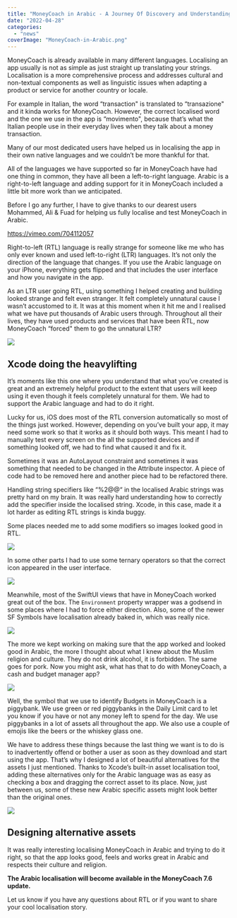 ```yaml
---
title: "MoneyCoach in Arabic - A Journey Of Discovery and Understanding"
date: "2022-04-28"
categories: 
  - "news"
coverImage: "MoneyCoach-in-Arabic.png"
---
```


MoneyCoach is already available in many different languages. Localising an app usually is not as simple as just straight up translating your strings. Localisation is a more comprehensive process and addresses cultural and non-textual components as well as linguistic issues when adapting a product or service for another country or locale.

For example in Italian, the word “transaction" is translated to “transazione" and it kinda works for MoneyCoach. However, the correct localised word and the one we use in the app is “movimento", because that’s what the Italian people use in their everyday lives when they talk about a money transaction. 

Many of our most dedicated users have helped us in localising the app in their own native languages and we couldn’t be more thankful for that.

All of the languages we have supported so far in MoneyCoach have had one thing in common, they have all been a left-to-right language. Arabic is a right-to-left language and adding support for it in MoneyCoach included a little bit more work than we anticipated.

Before I go any further, I have to give thanks to our dearest users Mohammed, Ali & Fuad for helping us fully localise and test MoneyCoach in Arabic.

https://vimeo.com/704112057

Right-to-left (RTL) language is really strange for someone like me who has only ever known and used left-to-right (LTR) languages. It’s not only the direction of the language that changes. If you use the Arabic language on your iPhone, everything gets flipped and that includes the user interface and how you navigate in the app. 

As an LTR user going RTL, using something I helped creating and building looked strange and felt even stranger. It felt completely unnatural cause I wasn’t accustomed to it. It was at this moment when it hit me and I realised what we have put thousands of Arabic users through. Throughout all their lives, they have used products and services that have been RTL, now MoneyCoach “forced" them to go the unnatural LTR?

![](/images/blog-images/Screenshot-2022-04-28-at-14.27.59-1024x985.png)

## Xcode doing the heavylifting

It’s moments like this one where you understand that what you’ve created is great and an extremely helpful product to the extent that users will keep using it even though it feels completely unnatural for them. We had to support the Arabic language and had to do it right.

Lucky for us, iOS does most of the RTL conversion automatically so most of the things just worked. However, depending on you’ve built your app, it may need some work so that it works as it should both ways. This meant I had to manually test every screen on the all the supported devices and if something looked off, we had to find what caused it and fix it.

Sometimes it was an AutoLayout constraint and sometimes it was something that needed to be changed in the Attribute inspector. A piece of code had to be removed here and another piece had to be refactored there.

Handling string specifiers like “%2$@ %1$@“ in the localised Arabic strings was pretty hard on my brain. It was really hard understanding how to correctly add the specifier inside the localised string. Xcode, in this case, made it a lot harder as editing RTL strings is kinda buggy.

Some places needed me to add some modifiers so images looked good in RTL.

![](/images/blog-images/Artboard-Copy-3.png)

In some other parts I had to use some ternary operators so that the correct icon appeared in the user interface.

![](/images/blog-images/Artboard.png)

Meanwhile, most of the SwiftUI views that have in MoneyCoach worked great out of the box. The `Environment` property wrapper was a godsend in some places where I had to force either direction. Also, some of the newer SF Symbols have localisation already baked in, which was really nice.

![](/images/blog-images/Artboard-Copy.png)

The more we kept working on making sure that the app worked and looked good in Arabic, the more I thought about what I knew about the Muslim religion and culture. They do not drink alcohol, it is forbidden. The same goes for pork. Now you might ask, what has that to do with MoneyCoach, a cash and budget manager app?

![](/images/blog-images/screenshot-2022-04-28-at-09.18.22.png)

Well, the symbol that we use to identify Budgets in MoneyCoach is a piggybank. We use green or red piggybanks in the Daily Limit card to let you know if you have or not any money left to spend for the day. We use piggybanks in a lot of assets all throughout the app. We also use a couple of emojis like the beers or the whiskey glass one. 

We have to address these things because the last thing we want is to do is to inadvertently offend or bother a user as soon as they download and start using the app. That’s why I designed a lot of beautiful alternatives for the assets I just mentioned. Thanks to Xcode’s built-in asset localisation tool, adding these alternatives only for the Arabic language was as easy as checking a box and dragging the correct asset to its place. Now, just between us, some of these new Arabic specific assets might look better than the original ones.

![](/images/blog-images/Screenshot-2022-04-28-at-09.20.47-1024x401.png)

## Designing alternative assets

It was really interesting localising MoneyCoach in Arabic and trying to do it right, so that the app looks good, feels and works great in Arabic and respects their culture and religion.

**The Arabic localisation will become available in the MoneyCoach 7.6 update.**

Let us know if you have any questions about RTL or if you want to share your cool localisation story.
